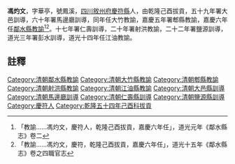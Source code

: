 {{明清人物信息框
| 姓名 =馮灼文
| 最高職務 = [[四川|四川]][[鄰水縣|鄰水縣]][[教諭|教諭]]
| 國家 = 大清
| 籍貫 = [[四川|四川]][[敘州府|敘州府]][[慶符縣|慶符縣]]
| 字號 =字華亭，號鳳溪
| 出生日期 = 乾隆二十七年壬午十二月十一日（1763年1月24日）
| 逝世日期 = ？年？月？日
| 府邸 = 府城南岸垻
| 墓葬 = 
| 配偶 = 韓氏
| 親屬 = 曾祖馮㬚（誥封修職郎）、祖馮湛恩（[[綿州|綿州]][[學正|學正]]）、父馮元柏（庠生），母張氏、趙氏
| 出身 =乾隆己酉拔貢 
| 著作 =  
*
}}
'''馮灼文'''{{BD|1763年|1月24日|？年||}}，字華亭，號鳳溪，[[四川|四川]][[敘州府|敘州府]][[慶符縣|慶符縣]]人，由乾隆己酉拔貢，五十九年署大邑訓導，六十年署馬邊廳訓導，同年任大竹教諭，嘉慶五年署郫縣教諭，嘉慶六年任[[鄰水縣|鄰水縣]][[教諭|教諭]]<ref>「教諭……馮灼文，慶符人，乾隆己酉拔貢，嘉慶六年任」，道光元年《鄰水縣志》卷二</ref><ref>「教諭……馮灼文，慶符，乾隆己酉拔貢，嘉慶六年任」，道光十五年《鄰水縣志》卷之四職官志</ref>。十七年署仁壽訓導，二十年署射洪教諭，二十二年署鹽源訓導，道光三年署彭水訓導，道光十四年任江油教諭。
==註釋==
{{reflist}}
{{清朝人物小作品}}
[[Category:清朝鄰水縣教諭|Category:清朝鄰水縣教諭]]
[[Category:清朝大竹縣教諭|Category:清朝大竹縣教諭]]
[[Category:清朝郫縣教諭|Category:清朝郫縣教諭]]
[[Category:清朝射洪縣教諭|Category:清朝射洪縣教諭]]
[[Category:清朝江油縣教諭|Category:清朝江油縣教諭]]
[[Category:清朝大邑縣訓導|Category:清朝大邑縣訓導]]
[[Category:清朝馬邊廳訓導|Category:清朝馬邊廳訓導]]
[[Category:清朝仁壽縣訓導|Category:清朝仁壽縣訓導]]
[[Category:清朝鹽源縣訓導|Category:清朝鹽源縣訓導]]
[[Category:慶符人|Category:慶符人]]
[[Category:乾隆五十四年己酉科拔貢|Category:乾隆五十四年己酉科拔貢]]